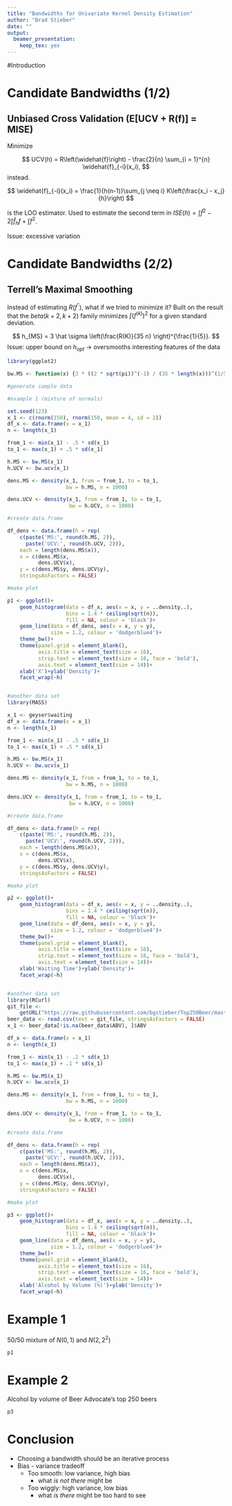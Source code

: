 ```yaml
---
title: "Bandwidths for Univariate Kernel Density Estimation"
author: "Brad Stieber"
date: ""
output: 
  beamer_presentation: 
    keep_tex: yes
---
```



#Introduction

\begin{columns}
\begin{column}{0.5\textwidth}
    KDE (choose kernel $K$ and bandwidth $h$): 
    $$ \widehat{f_h}(x) = n^{-1} \sum_{i = 1}^{n}K\left(\frac{x - x_i}{h}\right) $$
    Optimal Bandwidth:
    $$ h_{AMISE} = \left(\frac{R(K)}{n\sigma_K^4R(f^{''})}\right)^{\frac{1}{5}} $$
    
    - $R(g) = \int g^2$: roughness of a function
    
    - Don't know $R(f^{''})$ $\rightarrow$ bandwidth selections rely on getting around this unknown
    
\end{column}
\begin{column}{0.5\textwidth}  %%<--- here
    \begin{figure}[t]
     \includegraphics[width = 7in]{KDEDemo.png}
     \centering
     \end{figure}
\end{column}
\end{columns}



# Candidate Bandwidths (1/2)

## Unbiased Cross Validation (E[UCV + R(f)] = MISE)

Minimize 

$$
UCV(h) = R\left(\widehat{f}\right) - \frac{2}{n} \sum_{i = 1}^{n} \widehat{f}_{-i}(x_i),
$$
instead.

$$
\widehat{f}_{-i}(x_i) = \frac{1}{h(n-1)}\sum_{j \neq i} K\left(\frac{x_i - x_j}{h}\right)
$$


is the LOO estimator. Used to estimate the second term in $ISE(h) = \int \widehat{f}^2 - 2 \int\widehat{f}_h f + \int f^2$.

Issue: excessive variation

# Candidate Bandwidths (2/2)

## Terrell's Maximal Smoothing

Instead of estimating $R(f^{''})$, what if we tried to minimize it? Built on the result that the $beta(k + 2, k + 2)$ family minimizes $\int (f^{(k)})^2$ for a given standard deviation.

$$
h_{MS} =  3 \hat \sigma \left(\frac{R(K)}{35 n} \right)^{\frac{1}{5}}.
$$
Issue: upper bound on $h_{opt}$ $\rightarrow$ oversmooths interesting features of the data


```r
library(ggplot2)

bw.MS <- function(x) {3 * ((2 * sqrt(pi))^(-1) / (35 * length(x)))^(1/5) * sd(x)}

#generate sample data

#example 1 (mixture of normals)

set.seed(123)
x_1 <- c(rnorm(150), rnorm(150, mean = 4, sd = 2))
df_x <- data.frame(x = x_1)
n <- length(x_1)

from_1 <- min(x_1) - .5 * sd(x_1)
to_1 <- max(x_1) + .5 * sd(x_1)

h.MS <- bw.MS(x_1)
h.UCV <- bw.ucv(x_1)

dens.MS <- density(x_1, from = from_1, to = to_1,
                   bw = h.MS, n = 1000)

dens.UCV <- density(x_1, from = from_1, to = to_1,
                    bw = h.UCV, n = 1000)

#create data.frame

df_dens <- data.frame(h = rep(
    c(paste('MS:', round(h.MS, 2)),
      paste('UCV:', round(h.UCV, 2))),
    each = length(dens.MS$x)),
    x = c(dens.MS$x,
          dens.UCV$x),
    y = c(dens.MS$y, dens.UCV$y),
    stringsAsFactors = FALSE)

#make plot

p1 <- ggplot()+
    geom_histogram(data = df_x, aes(x = x, y = ..density..),
                   bins = 1.4 * ceiling(sqrt(n)),
                   fill = NA, colour = 'black')+
    geom_line(data = df_dens, aes(x = x, y = y),
              size = 1.2, colour = 'dodgerblue4')+
    theme_bw()+
    theme(panel.grid = element_blank(),
          axis.title = element_text(size = 16),
          strip.text = element_text(size = 16, face = 'bold'),
          axis.text = element_text(size = 14))+
    xlab('X')+ylab('Density')+
    facet_wrap(~h)


#another data set
library(MASS)

x_1 <- geyser$waiting
df_x <- data.frame(x = x_1)
n <- length(x_1)

from_1 <- min(x_1) - .5 * sd(x_1)
to_1 <- max(x_1) + .5 * sd(x_1)

h.MS <- bw.MS(x_1)
h.UCV <- bw.ucv(x_1)

dens.MS <- density(x_1, from = from_1, to = to_1,
                   bw = h.MS, n = 1000)

dens.UCV <- density(x_1, from = from_1, to = to_1,
                    bw = h.UCV, n = 1000)

#create data.frame

df_dens <- data.frame(h = rep(
    c(paste('MS:', round(h.MS, 2)),
      paste('UCV:', round(h.UCV, 2))),
    each = length(dens.MS$x)),
    x = c(dens.MS$x,
          dens.UCV$x),
    y = c(dens.MS$y, dens.UCV$y),
    stringsAsFactors = FALSE)

#make plot

p2 <- ggplot()+
    geom_histogram(data = df_x, aes(x = x, y = ..density..),
                   bins = 1.4 * ceiling(sqrt(n)),
                   fill = NA, colour = 'black')+
    geom_line(data = df_dens, aes(x = x, y = y),
              size = 1.2, colour = 'dodgerblue4')+
    theme_bw()+
    theme(panel.grid = element_blank(),
          axis.title = element_text(size = 16),
          strip.text = element_text(size = 16, face = 'bold'),
          axis.text = element_text(size = 14))+
    xlab('Waiting Time')+ylab('Density')+
    facet_wrap(~h)


#another data set
library(RCurl)
git_file <- 
    getURL("https://raw.githubusercontent.com/bgstieber/Top250Beer/master/Top250Beers.csv")
beer_data <- read.csv(text = git_file, stringsAsFactors = FALSE)
x_1 <- beer_data[!is.na(beer_data$ABV), ]$ABV

df_x <- data.frame(x = x_1)
n <- length(x_1)

from_1 <- min(x_1) - .1 * sd(x_1)
to_1 <- max(x_1) + .1 * sd(x_1)

h.MS <- bw.MS(x_1)
h.UCV <- bw.ucv(x_1)

dens.MS <- density(x_1, from = from_1, to = to_1,
                   bw = h.MS, n = 1000)

dens.UCV <- density(x_1, from = from_1, to = to_1,
                    bw = h.UCV, n = 1000)

#create data.frame

df_dens <- data.frame(h = rep(
    c(paste('MS:', round(h.MS, 2)),
      paste('UCV:', round(h.UCV, 2))),
    each = length(dens.MS$x)),
    x = c(dens.MS$x,
          dens.UCV$x),
    y = c(dens.MS$y, dens.UCV$y),
    stringsAsFactors = FALSE)

#make plot

p3 <- ggplot()+
    geom_histogram(data = df_x, aes(x = x, y = ..density..),
                   bins = 1.4 * ceiling(sqrt(n)),
                   fill = NA, colour = 'black')+
    geom_line(data = df_dens, aes(x = x, y = y),
              size = 1.2, colour = 'dodgerblue4')+
    theme_bw()+
    theme(panel.grid = element_blank(),
          axis.title = element_text(size = 16),
          strip.text = element_text(size = 16, face = 'bold'),
          axis.text = element_text(size = 14))+
    xlab('Alcohol by Volume (%)')+ylab('Density')+
    facet_wrap(~h)

```


# Example 1

50/50 mixture of $N(0,1)$ and $N(2, 2^2)$

```r
p1
```

<!--
# Example 2

Waiting times for eruptions at Old Faithful geyser in WY (1st through 15th of Aug. 1985)

```r
p2
```


-->

# Example 2

Alcohol by volume of Beer Advocate's top 250 beers

```r
p3
```


# Conclusion

- Choosing a bandwidth should be an iterative process
- Bias - variance tradeoff
    - Too smooth: low variance, high bias
        - what _is not there_ might be
    - Too wiggly: high variance, low bias
        - what _is there_ might be too hard to see
        
        
        
